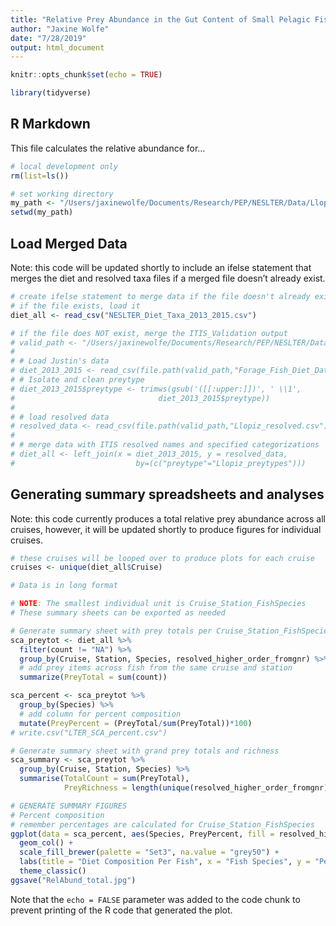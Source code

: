 ```yaml
---
title: "Relative Prey Abundance in the Gut Content of Small Pelagic Fish along the Northeast Shelf"
author: "Jaxine Wolfe"
date: "7/28/2019"
output: html_document
---
```


```r
knitr::opts_chunk$set(echo = TRUE)

library(tidyverse)
```

## R Markdown

This file calculates the relative abundance for...

```r
# local development only
rm(list=ls())

# set working directory
my_path <- "/Users/jaxinewolfe/Documents/Research/PEP/NESLTER/Data/LlopizLab/Abundance"
setwd(my_path)

```

## Load Merged Data

Note: this code will be updated shortly to include an ifelse statement that merges the diet and resolved taxa files if a merged file doesn't already exist.

```r
# create ifelse statement to merge data if the file doesn't already exist
# if the file exists, load it
diet_all <- read_csv("NESLTER_Diet_Taxa_2013_2015.csv")

# if the file does NOT exist, merge the ITIS_Validation output
# valid_path <- "/Users/jaxinewolfe/Documents/Research/PEP/NESLTER/Data/LlopizLab/Abundance/itis_validation"
# 
# # Load Justin's data
# diet_2013_2015 <- read_csv(file.path(valid_path,"Forage_Fish_Diet_Data_2013_2015_long.csv"))
# # Isolate and clean preytype
# diet_2013_2015$preytype <- trimws(gsub('([[:upper:]])', ' \\1',
#                                diet_2013_2015$preytype))
# 
# # load resolved data
# resolved_data <- read_csv(file.path(valid_path,"Llopiz_resolved.csv"))
# 
# # merge data with ITIS resolved names and specified categorizations
# diet_all <- left_join(x = diet_2013_2015, y = resolved_data, 
#                           by=(c("preytype"="Llopiz_preytypes")))

```

## Generating summary spreadsheets and analyses

Note: this code currently produces a total relative prey abundance across all cruises, however, it will be updated shortly to produce figures for individual cruises.

```r

# these cruises will be looped over to produce plots for each cruise
cruises <- unique(diet_all$Cruise)

# Data is in long format

# NOTE: The smallest individual unit is Cruise_Station_FishSpecies
# These summary sheets can be exported as needed

# Generate summary sheet with prey totals per Cruise_Station_FishSpecies
sca_preytot <- diet_all %>%
  filter(count != "NA") %>%
  group_by(Cruise, Station, Species, resolved_higher_order_fromgnr) %>%
  # add prey items across fish from the same cruise and station
  summarize(PreyTotal = sum(count))

sca_percent <- sca_preytot %>%
  group_by(Species) %>%
  # add column for percent composition
  mutate(PreyPercent = (PreyTotal/sum(PreyTotal))*100)
# write.csv("LTER_SCA_percent.csv")

# Generate summary sheet with grand prey totals and richness
sca_summary <- sca_preytot %>%
  group_by(Cruise, Station, Species) %>%
  summarise(TotalCount = sum(PreyTotal),
            PreyRichness = length(unique(resolved_higher_order_fromgnr)))

# GENERATE SUMMARY FIGURES
# Percent composition
# remember percentages are calculated for Cruise_Station_FishSpecies
ggplot(data = sca_percent, aes(Species, PreyPercent, fill = resolved_higher_order_fromgnr)) +
  geom_col() +
  scale_fill_brewer(palette = "Set3", na.value = "grey50") +
  labs(title = "Diet Composition Per Fish", x = "Fish Species", y = "Percent Composition") +
  theme_classic()
ggsave("RelAbund_total.jpg")


```

Note that the `echo = FALSE` parameter was added to the code chunk to prevent printing of the R code that generated the plot.


